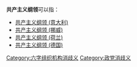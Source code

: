 '''共产主义纲领'''可以指：
*[[共产主义纲领_(意大利)|共产主义纲领 (意大利)]]
*[[共产主义纲领_(挪威)|共产主义纲领 (挪威)]]
*[[共产主义纲领_(荷兰)|共产主义纲领 (荷兰)]]
*[[共产主义纲领_(德国)|共产主义纲领 (德国)]]
{{disambig}}

[[Category:六字组织机构消歧义|Category:六字组织机构消歧义]]
[[Category:政党消歧义|Category:政党消歧义]]